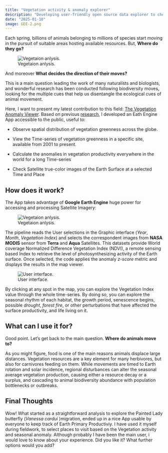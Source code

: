 ```yaml
---
title: "Vegetation activity & anomaly explorer"
description: "Developing user-friendly open source data explorer to check global vegetation based on Satellite Remote Sensing"
date: "2025-01-10"
image: GEE-2.png
---
```


::: {.callout-type collapse="false" style="note"}
Each spring, billions of animals belonging to millions of species start moving in the pursuit of suitable areas hosting available resources. But, **Where do they go?**
:::

![Vegetaion anlysis.](../../gallery/images/GEE-2.png){fig-alt="Each spring, billions of animals belonging to millions of species start moving in the pursuit of suitable  areas hosting available resources. **But, where do they go?**"}

::: {.callout-type collapse="false" style="note"}
And moreover **What decides the direction of their moves?**
:::

This is a main question leading the work of many naturalists and biologists, and wonderful research has been conducted following biodiversity moves, looking for the multiple cues that help us disentangle the ecological cues of animal movement.

Here, I want to present my latest contribution to this field: [The Vegetation Anomaly Viewer](https://phenology-cardui.projects.earthengine.app/view/anomaly). Based on previous [research](https://www.sciencedirect.com/science/article/pii/S0960982224006808), I developed an Eath Engine App accessible to the public, useful to:

-   Observe spatial distribution of vegetation greenness across the globe.

-   View the Time-series of vegetation greenness in a specific site, available from 2001 to present.

-   Calculate the anomalies in vegetation productivity everywhere in the world for a long Time-series

-   Check Satellite true-color images of the Earth Surface at a selected Time and Place

## How does it work?

The App takes advantage of **Google Earth Engine** huge power for accessing and processing Satellite Imagery:

![Vegetaion anlysis.](../../gallery/images/GEE.code.png)

The pipeline reads the User selections in the Graphic interface (*Year*, *Month*, *Vegetation Index*) and selects the correspondent images from **NASA MODIS** sensor from **Terra** and **Aqua** Satellites. This datasets provide World coverage Normalized Difference Vegetation Index (NDVI), a remote sensing based Index to retrieve the level of photosynthesizing activity of the Earth surface. Once selected, the code applies the anomaly *z-score* metric and displays the results in the map viewer.

![User interface.](../../gallery/images/GEEApp.png)

By clicking at any spot in the map, you can explore the Vegetation Index value through the whole time-series. By doing so, you can explore the seasonal rhythm of each habitat, the growth period, senescence begins, possible *drought*, *forest fire*, or other perturbations that have affected the surface productivity, and life living on it.

## What can I use it for?

Good point. Let's get back to the main question. **Where do animals move to?**

As you might figure, food is one of the main reasons animals displace large distances. Vegetation resources are a key element for many herbivores, but also for carnivores feeding on them. While movements are timed to Earth rotation and solar incidence, regional disturbances can alter the seasonal average vegetation production, causing either a resource decay or a surplus, and cascading to animal biodiversity abundance with population bottlenecks or outbreaks.

## Final Thoughts

Wow! What started as a straightforward analysis to explore the Painted Lady butterfly (*Vanessa cardui* )migration, ended up in a nice App usable by everyone to keep track of Earth Primary Productiviy. I have used it myself during fieldwork, to select places to visit based on the Vegetation activity and seasonal anomaly. Although probably I have been the main user, i would love to know about your experience. Did you like it? What further options would you add?